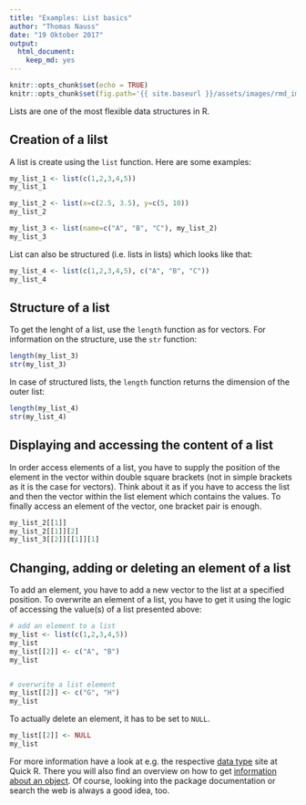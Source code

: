 ```yaml
---
title: "Examples: List basics"
author: "Thomas Nauss"
date: "19 Oktober 2017"
output: 
  html_document: 
    keep_md: yes
---
```

```r
knitr::opts_chunk$set(echo = TRUE)
knitr::opts_chunk$set(fig.path='{{ site.baseurl }}/assets/images/rmd_images/e01-01/')
```

Lists are one of the most flexible data structures in R.

## Creation of a lilst
A list is create using the `list` function. Here are some examples:
```r
my_list_1 <- list(c(1,2,3,4,5))
my_list_1

my_list_2 <- list(x=c(2.5, 3.5), y=c(5, 10))
my_list_2

my_list_3 <- list(name=c("A", "B", "C"), my_list_2)
my_list_3
```
List can also be structured (i.e. lists in lists) which looks like that:
```r
my_list_4 <- list(c(1,2,3,4,5), c("A", "B", "C"))
my_list_4
```


## Structure of a list
To get the lenght of a list, use the `length` function as for vectors. For 
information on the structure, use the `str` function:
```r
length(my_list_3)
str(my_list_3)
```
In case of structured lists, the `length` function returns the dimension of the
outer list:
```r
length(my_list_4)
str(my_list_4)
```
## Displaying and accessing the content of a list
In order access elements of a list, you have to supply the  position of the 
element in the vector within double square brackets (not in simple brackets 
as it is the case for vectors). Think about it as if you have to access the list
and then the vector within the list element which contains the
values. To finally access an element of the vector, one bracket pair is enough.
```r
my_list_2[[1]]
my_list_2[[1]][2]
my_list_3[[2]][[1]][1]
```
## Changing, adding or deleting an element of a list
To add an element, you have to add a new vector to the list at a specified 
position. To overwrite an element of a list, you have to get it using the logic
of accessing the value(s) of a list presented above:
```r
# add an element to a list
my_list <- list(c(1,2,3,4,5))
my_list
my_list[[2]] <- c("A", "B")
my_list


# overwrite a list element
my_list[[2]] <- c("G", "H")
my_list
```
To actually delete an element, it has to be set to `NULL`.
```r
my_list[[2]] <- NULL
my_list
```
For more information have a look at e.g. the respective [data type](http://www.statmethods.net/input/datatypes.html) site at Quick R. There you will also find an overview on how to get [information about an object](http://www.statmethods.net/input/contents.html). 
Of course, looking into the package documentation or search the web is always a good idea, too.